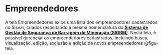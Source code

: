 # Empreendedores {#sec-empreendedores}

A tela Empreendedores exibe uma lista dos empreendedores cadastrados no Sisvar, criados respeitando a mesma nomenclatura do **<a href="https://app.anm.gov.br/SIGBM/Publico/GerenciarPublico' target='_blank'">Sistema de Gestão de Segurança de Barragem de Mineração (SIGBM)</a>**. Nesta tela, é possível gerenciar os empreendedores cadastrados, incluindo busca, visualização, edição, exclusão e adição de novos empreendedores @figu-tela.